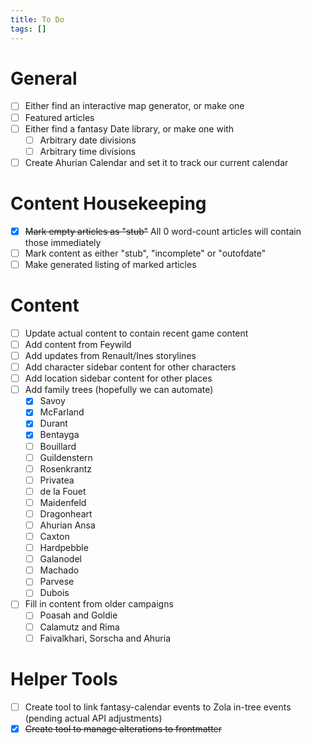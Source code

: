 ```yaml
---
title: To Do
tags: []
---
```


# General

* [ ] Either find an interactive map generator, or make one
* [ ] Featured articles
* [ ] Either find a fantasy Date library, or make one with
  * [ ] Arbitrary date divisions
  * [ ] Arbitrary time divisions
* [ ] Create Ahurian Calendar and set it to track our current calendar

# Content Housekeeping

* [x] ~~Mark empty articles as "stub"~~ All 0 word-count articles will contain
  those immediately
* [ ] Mark content as either "stub", "incomplete" or "outofdate"
* [ ] Make generated listing of marked articles

# Content

* [ ] Update actual content to contain recent game content
* [ ] Add content from Feywild
* [ ] Add updates from Renault/Ines storylines
* [ ] Add character sidebar content for other characters
* [ ] Add location sidebar content for other places
* [ ] Add family trees (hopefully we can automate)
  * [x] Savoy
  * [x] McFarland
  * [x] Durant
  * [x] Bentayga
  * [ ] Bouillard
  * [ ] Guildenstern
  * [ ] Rosenkrantz
  * [ ] Privatea
  * [ ] de la Fouet
  * [ ] Maidenfeld
  * [ ] Dragonheart
  * [ ] Ahurian Ansa
  * [ ] Caxton
  * [ ] Hardpebble
  * [ ] Galanodel
  * [ ] Machado
  * [ ] Parvese
  * [ ] Dubois
* [ ] Fill in content from older campaigns
  * [ ] Poasah and Goldie
  * [ ] Calamutz and Rima
  * [ ] Faivalkhari, Sorscha and Ahuria

# Helper Tools

* [ ] Create tool to link fantasy-calendar events to Zola in-tree events
  (pending actual API adjustments)
* [x] ~~Create tool to manage alterations to frontmatter~~
